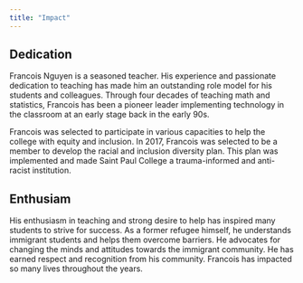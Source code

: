 ---
title: "Impact"
---

## Dedication

Francois Nguyen is a seasoned teacher. His experience and passionate dedication to teaching has made him an outstanding role model for his students and colleagues. Through four decades of teaching math and statistics, Francois has been a pioneer leader implementing technology in the classroom at an early stage back in the early 90s.

Francois was selected to participate in various capacities to help the college with equity and inclusion. In 2017, Francois was selected to be a member to develop the racial and inclusion diversity plan. This plan was implemented and made Saint Paul College a trauma-informed and anti-racist institution. 

## Enthusiam
His enthusiasm in teaching and strong desire to help has inspired many students to strive for success. As a former refugee himself, he understands immigrant students and helps them overcome barriers. He advocates for changing the minds and attitudes towards the immigrant community. He has earned respect and recognition from his community. Francois has impacted so many lives throughout the years.

